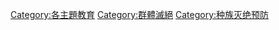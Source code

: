 [[Category:各主題教育|Category:各主題教育]]
[[Category:群體滅絕|Category:群體滅絕]]
[[Category:种族灭绝预防|Category:种族灭绝预防]]
